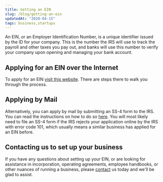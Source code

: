 ```yaml
---
title: Getting an EIN
slug: /blog/getting-an-ein
updatedAt: "2020-04-15"
tags: business,startups
---
```


An EIN, or an Employer Identification Number, is a unique identifier issued
by the ID for your company. This is the number the IRS will use to track the
payroll and other taxes you pay out, and banks will use this number to verify
your company upon opening and managing your bank account.

## Applying for an EIN over the Internet

To apply for an EIN [visit this
website](https://www.irs.gov/businesses/small-businesses-self-employed/apply-for-an-employer-identification-number-ein-online).
There are steps there to walk you through the process.

## Applying by Mail

Alternatively, you can apply by mail by submitting an SS-4 form to the IRS.
You can read the instructions on how to do so
[here](https://www.irs.gov/instructions/iss4). You will most likely need to
file an SS-4 form if the IRS rejects your application online by the IRS with
error code 101, which usually means a similar business has applied for an EIN
before.

## Contacting us to set up your business

If you have any questions about setting up your EIN, or are looking for
assistance in incorporation, operating agreements, employee handbooks, or
other nuances of running a business, please [contact](/contact) us today and
we'll be glad to assist.
